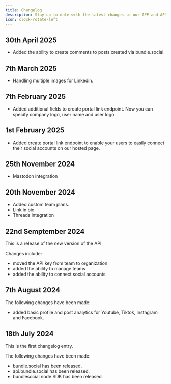 ```yaml
---
title: Changelog
description: Stay up to date with the latest changes to our APP and API.
icon: clock-rotate-left
---
```


## 30th April 2025
- Added the ability to create comments to posts created via bundle.social.

## 7th March 2025
- Handling multiple images for Linkedin.

## 7th February 2025
- Added additional fields to create portal link endpoint. Now you can specify company logo, user name and user logo.

## 1st February 2025
- Added create portal link endpoint to enable your users to easily connect their social accounts on our hosted page.

## 25th November 2024
- Mastodon integration

## 20th November 2024
- Added custom team plans.
- Link in bio
- Threads integration

## 22nd Semptember 2024
This is a release of the new version of the API.

Changes include:
- moved the API key from team to organization
- added the ability to manage teams
- added the ability to connect social accounts

## 7th August 2024
The following changes have been made:
- added basic profile and post analytics for Youtube, Tiktok, Instagram and Facebook.

## 18th July 2024
This is the first changelog entry.

The following changes have been made:
- bundle.social has been released.
- api.bundle.social has been released.
- bundlesocial node SDK has been released.
